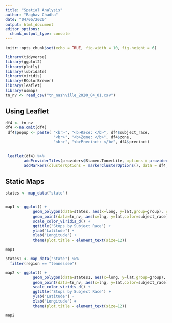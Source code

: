 ```yaml
---
title: "Spatial Analysis"
author: "Raghav Chadha"
date: "04/06/2020"
output: html_document
editor_options: 
  chunk_output_type: console
---
```


```r
knitr::opts_chunk$set(echo = TRUE, fig.width = 10, fig.height = 6)
```

```r
library(tidyverse)
library(ggplot2)
library(plotly)
library(lubridate)
library(viridis)
library(RColorBrewer)
library(leaflet)
library(usmap)
tn_nv <- read_csv("tn_nashville_2020_04_01.csv")
```

## Using Leaflet

```r
df4 <- tn_nv
df4 <-na.omit(df4)
 df4$popup <- paste( "<br>", "<b>Race: </b>", df4$subject_race,
                     "<br>", "<b>Zone: </b>", df4$zone,
                     "<br>", "<b>Precinct: </b>", df4$precinct)

 
 leaflet(df4) %>%
        addProviderTiles(providers$Stamen.TonerLite, options = providerTileOptions(noWrap = TRUE)) %>%
        addMarkers(clusterOptions = markerClusterOptions(), data = df4, lat = ~ lat, lng = ~ lng, popup = ~popup, label = ~as.character(paste0(subject_race , " ")))
```

## Static Maps

```r

states <- map_data("state")


map1 <- ggplot() + 
            geom_polygon(data=states, aes(x=long, y=lat,group=group), color="black",fill=NA) + 
            geom_point(data=tn_nv, aes(x=lng, y=lat,color=subject_race), size=1) +
            scale_color_viridis_d() + 
            ggtitle("Stops by Subject Race") +
            ylab("Latitude") +
            xlab("Longitude") + 
            theme(plot.title = element_text(size=12))

map1
```

```r
states1 <- map_data("state") %>%
  filter(region == "tennessee")

map2 <- ggplot() + 
            geom_polygon(data=states1, aes(x=long, y=lat,group=group), color="black",fill=NA) + 
            geom_point(data=tn_nv, aes(x=lng, y=lat,color=subject_race), size=1) +
            scale_color_viridis_d() + 
            ggtitle("Stops by Subject Race") +
            ylab("Latitude") +
            xlab("Longitude") + 
            theme(plot.title = element_text(size=12))

map2

```
